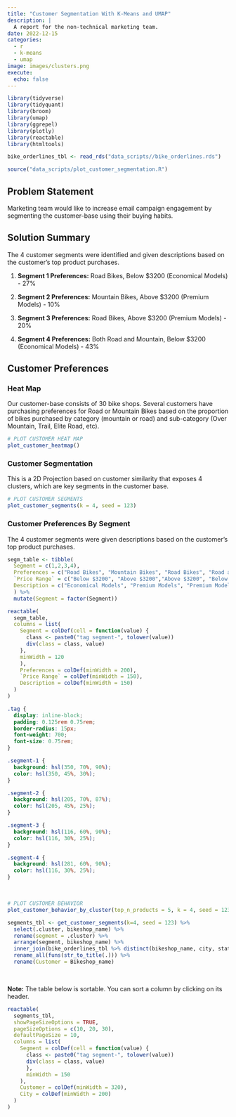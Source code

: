 ```yaml
---
title: "Customer Segmentation With K-Means and UMAP"
description: |
  A report for the non-technical marketing team.
date: 2022-12-15
categories:
  - r
  - k-means
  - umap
image: images/clusters.png
execute: 
  echo: false
---
```


```r
library(tidyverse)
library(tidyquant)
library(broom)
library(umap)
library(ggrepel)
library(plotly)
library(reactable)
library(htmltools)
```

```r
bike_orderlines_tbl <- read_rds("data_scripts//bike_orderlines.rds")

source("data_scripts/plot_customer_segmentation.R")
```

## Problem Statement

Marketing team would like to increase email campaign engagement by segmenting the customer-base using their buying habits.

## Solution Summary

The 4 customer segments were identified and given descriptions based on the customer's top product purchases.

1.  **Segment 1 Preferences:** Road Bikes, Below \$3200 (Economical Models) - 27%

2.  **Segment 2 Preferences:** Mountain Bikes, Above \$3200 (Premium Models) - 10%

3.  **Segment 3 Preferences:** Road Bikes, Above \$3200 (Premium Models) - 20%

4.  **Segment 4 Preferences:** Both Road and Mountain, Below \$3200 (Economical Models) - 43%

## Customer Preferences

### Heat Map

Our customer-base consists of 30 bike shops. Several customers have purchasing preferences for Road or Mountain Bikes based on the proportion of bikes purchased by category (mountain or road) and sub-category (Over Mountain, Trail, Elite Road, etc).

```r
# PLOT CUSTOMER HEAT MAP
plot_customer_heatmap()
```

### Customer Segmentation

This is a 2D Projection based on customer similarity that exposes 4 clusters, which are key segments in the customer base.

```r
# PLOT CUSTOMER SEGMENTS
plot_customer_segments(k = 4, seed = 123)
```

### Customer Preferences By Segment

The 4 customer segments were given descriptions based on the customer's top product purchases.

```r
segm_table <- tibble(
  Segment = c(1,2,3,4), 
  Preferences = c("Road Bikes", "Mountain Bikes", "Road Bikes", "Road and Mountain Bikes"),
  `Price Range` = c("Below $3200", "Above $3200","Above $3200", "Below $3200"), 
  Description = c("Economical Models", "Premium Models", "Premium Models", "Economical Models")
  ) %>% 
  mutate(Segment = factor(Segment))

reactable(
  segm_table,
  columns = list(
    Segment = colDef(cell = function(value) {
      class <- paste0("tag segment-", tolower(value))
      div(class = class, value)
    },
    minWidth = 120
    ),
    Preferences = colDef(minWidth = 200),
    `Price Range` = colDef(minWidth = 150),
    Description = colDef(minWidth = 150)
  )
)
```

```css
.tag {
  display: inline-block;
  padding: 0.125rem 0.75rem;
  border-radius: 15px;
  font-weight: 700;
  font-size: 0.75rem;
}

.segment-1 {
  background: hsl(350, 70%, 90%);
  color: hsl(350, 45%, 30%);
}

.segment-2 {
  background: hsl(205, 70%, 87%);
  color: hsl(205, 45%, 25%);
}

.segment-3 {
  background: hsl(116, 60%, 90%);
  color: hsl(116, 30%, 25%);
}

.segment-4 {
  background: hsl(281, 60%, 90%);
  color: hsl(116, 30%, 25%);
}
```

<br/>

```r
# PLOT CUSTOMER BEHAVIOR
plot_customer_behavior_by_cluster(top_n_products = 5, k = 4, seed = 123)
```

```r
segments_tbl <- get_customer_segments(k=4, seed = 123) %>% 
  select(.cluster, bikeshop_name) %>% 
  rename(segment = .cluster) %>% 
  arrange(segment, bikeshop_name) %>% 
  inner_join(bike_orderlines_tbl %>% distinct(bikeshop_name, city, state)) %>% 
  rename_all(funs(str_to_title(.))) %>% 
  rename(Customer = Bikeshop_name) 
```

<br/>

**Note:** The table below is sortable. You can sort a column by clicking on its header.

```r
reactable(
  segments_tbl,
  showPageSizeOptions = TRUE,
  pageSizeOptions = c(10, 20, 30),
  defaultPageSize = 10,
  columns = list(
    Segment = colDef(cell = function(value) {
      class <- paste0("tag segment-", tolower(value))
      div(class = class, value)
      },
      minWidth = 150
    ),
    Customer = colDef(minWidth = 320),
    City = colDef(minWidth = 200)
  )
)
```
